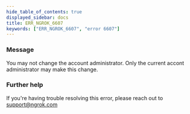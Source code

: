 ```yaml
---
hide_table_of_contents: true
displayed_sidebar: docs
title: ERR_NGROK_6607
keywords: ["ERR_NGROK_6607", "error 6607"]
---
```


### Message

You may not change the account administrator. Only the current accont administrator may make this change.

### Further help

If you're having trouble resolving this error, please reach out to [support@ngrok.com](mailto:support@ngrok.com?subject=Help%20with%20ERR_NGROK_6607)
